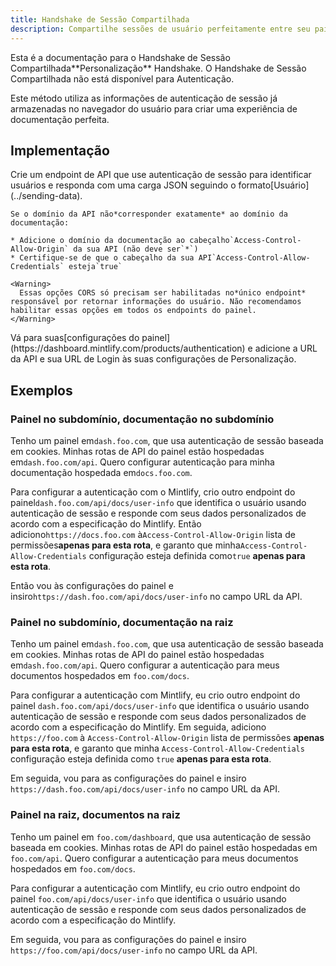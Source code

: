 ```yaml
---
title: Handshake de Sessão Compartilhada
description: Compartilhe sessões de usuário perfeitamente entre seu painel e sua documentação
---
```


<Info>
  Esta é a documentação para o Handshake de Sessão Compartilhada**Personalização** Handshake. O Handshake de Sessão Compartilhada não está disponível para Autenticação.
</Info>

Este método utiliza as informações de autenticação de sessão já armazenadas no navegador do usuário para criar uma experiência de documentação perfeita.

## Implementação

<Steps>
  <Step title="Create your Info API">
    Crie um endpoint de API que use autenticação de sessão para identificar usuários e responda com uma carga JSON seguindo o formato[Usuário](../sending-data).

    Se o domínio da API não*corresponder exatamente* ao domínio da documentação:

    * Adicione o domínio da documentação ao cabeçalho`Access-Control-Allow-Origin` da sua API (não deve ser`*`)
    * Certifique-se de que o cabeçalho da sua API`Access-Control-Allow-Credentials` esteja`true`

    <Warning>
      Essas opções CORS só precisam ser habilitadas no*único endpoint* responsável por retornar informações do usuário. Não recomendamos habilitar essas opções em todos os endpoints do painel.
    </Warning>
  </Step>

  <Step title="Configure your Personalization settings">
    Vá para suas[configurações do painel](https://dashboard.mintlify.com/products/authentication) e adicione a URL da API e sua URL de Login às suas configurações de Personalização.
  </Step>
</Steps>

## Exemplos

### Painel no subdomínio, documentação no subdomínio

Tenho um painel em`dash.foo.com`, que usa autenticação de sessão baseada em cookies. Minhas rotas de API do painel estão hospedadas em`dash.foo.com/api`. Quero configurar autenticação para minha documentação hospedada em`docs.foo.com`.

Para configurar a autenticação com o Mintlify, crio outro endpoint do painel`dash.foo.com/api/docs/user-info` que identifica o usuário usando autenticação de sessão e responde com seus dados personalizados de acordo com a especificação do Mintlify. Então adiciono`https://docs.foo.com` à`Access-Control-Allow-Origin` lista de permissões**apenas para esta rota**, e garanto que minha`Access-Control-Allow-Credentials` configuração esteja definida como`true` **apenas para esta rota**.

Então vou às configurações do painel e insiro`https://dash.foo.com/api/docs/user-info` no campo URL da API.

### Painel no subdomínio, documentação na raiz

Tenho um painel em`dash.foo.com`, que usa autenticação de sessão baseada em cookies. Minhas rotas de API do painel estão hospedadas em`dash.foo.com/api`. Quero configurar a autenticação para meus documentos hospedados em `foo.com/docs`.

Para configurar a autenticação com Mintlify, eu crio outro endpoint do painel `dash.foo.com/api/docs/user-info` que identifica o usuário usando autenticação de sessão e responde com seus dados personalizados de acordo com a especificação do Mintlify. Em seguida, adiciono `https://foo.com` à `Access-Control-Allow-Origin` lista de permissões **apenas para esta rota**, e garanto que minha `Access-Control-Allow-Credentials` configuração esteja definida como `true` **apenas para esta rota**.

Em seguida, vou para as configurações do painel e insiro `https://dash.foo.com/api/docs/user-info` no campo URL da API.

### Painel na raiz, documentos na raiz

Tenho um painel em `foo.com/dashboard`, que usa autenticação de sessão baseada em cookies. Minhas rotas de API do painel estão hospedadas em `foo.com/api`. Quero configurar a autenticação para meus documentos hospedados em `foo.com/docs`.

Para configurar a autenticação com Mintlify, eu crio outro endpoint do painel `foo.com/api/docs/user-info` que identifica o usuário usando autenticação de sessão e responde com seus dados personalizados de acordo com a especificação do Mintlify.

Em seguida, vou para as configurações do painel e insiro `https://foo.com/api/docs/user-info` no campo URL da API.
